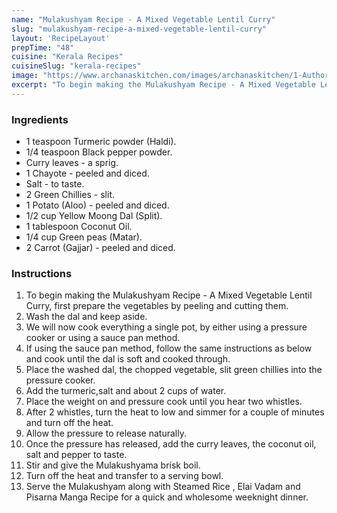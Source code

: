 ---
name: "Mulakushyam Recipe - A Mixed Vegetable Lentil Curry"
slug: "mulakushyam-recipe-a-mixed-vegetable-lentil-curry"
layout: 'RecipeLayout'
prepTime: "48"
cuisine: "Kerala Recipes"
cuisineSlug: "kerala-recipes"
image: "https://www.archanaskitchen.com/images/archanaskitchen/1-Author/Sandhya_Hariharan/Molagooshyam__A_Mixed_Vegetable_Lentil_Curry1.jpg"
excerpt: "To begin making the Mulakushyam Recipe - A Mixed Vegetable Lentil Curry, first prepare the vegetables by peeling and cutting them"
---

### Ingredients

- 1 teaspoon Turmeric powder (Haldi).
- 1/4 teaspoon Black pepper powder.
- Curry leaves - a sprig.
- 1 Chayote - peeled and diced.
- Salt - to taste.
- 2 Green Chillies - slit.
- 1 Potato (Aloo) - peeled and diced.
- 1/2 cup Yellow Moong Dal (Split).
- 1 tablespoon Coconut Oil.
- 1/4 cup Green peas (Matar).
- 2 Carrot (Gajjar) - peeled and diced.

### Instructions

1. To begin making the Mulakushyam Recipe - A Mixed Vegetable Lentil Curry, first prepare the vegetables by peeling and cutting them.
1. Wash the dal and keep aside.
1. We will now cook everything a single pot, by either using a pressure cooker or using a sauce pan method.
1. If using the sauce pan method, follow the same instructions as below and cook until the dal is soft and cooked through.
1. Place the washed dal, the chopped vegetable, slit green chillies into the pressure cooker.
1. Add the turmeric,salt and about 2 cups of water.
1. Place the weight on and pressure cook until you hear two whistles.
1. After 2 whistles, turn the heat to low and simmer for a couple of minutes and turn off the heat.
1. Allow the pressure to release naturally.
1. Once the pressure has released, add the curry leaves, the coconut oil, salt and pepper to taste.
1. Stir and give the Mulakushyama brisk boil.
1. Turn off the heat and transfer to a serving bowl.
1. Serve the Mulakushyam along with Steamed Rice , Elai Vadam and Pisarna Manga Recipe for a quick and wholesome weeknight dinner.
